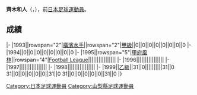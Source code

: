 {{Infobox football biography
|name=齊木和人
|image=
|fullname=齊木和人
|birth_date={{Birth date and age|1970|8|20}}
|cityofbirth=[[山梨縣|山梨縣]]
|countryofbirth=[[日本|日本]]
|position=[[中场|中场]]
|currentclub=
|years=1993-1994<br/>1995-1999
|clubs=[[橫濱水手|橫濱水手]]<br/>[[甲府風林|甲府風林]]
|caps(goals)=
|nationalyears=
|nationalteam=
|nationalcaps(goals)=
}}
'''齊木和人'''（{{lang-ja|斉木和人}}，{{Bd|1970年|8月20日||}}），前[[日本|日本]][[足球|足球]][[運動員|運動員]]。

==成績==
{{Football player club statistics 1|YYN}}
{{Football player club statistics 2|JPN|YYN}}
|-
|1993||rowspan="2"|[[橫濱水手|橫濱水手]]||rowspan="2"|[[日本職業足球甲級聯賽|甲級]]||0||0||0||0||0||0||0||0
|-
|1994||0||0||0||0||0||0||0||0
|-
|1995||rowspan="5"|[[甲府風林|甲府風林]]||rowspan="4"|[[Japan_Football_League|Football League]]||||||||||||||||
|-
|1996||||||||||||||||
|-
|1997||||||||||||||||
|-
|1998||||||||||||||||
|-
|1999||[[日本職業足球乙級聯賽|乙級]]||31||0||||||||||31||0
{{Football player club statistics 3|1|JPN}}31||0||0||0||0||0||31||0
{{Football player club statistics 5}}31||0||0||0||0||0||31||0
|}

{{Japan-sport-bio-stub}}
{{Soccer-player-stub}}
[[Category:日本足球運動員|Category:日本足球運動員]]
[[Category:山梨縣足球運動員|Category:山梨縣足球運動員]]